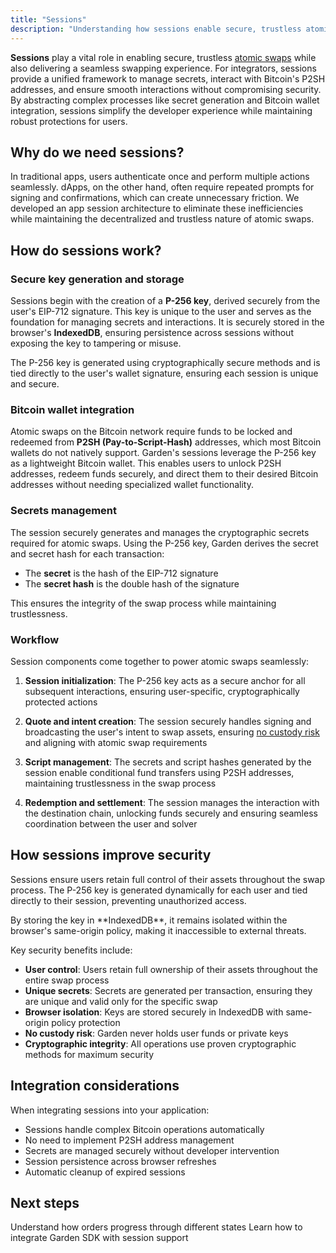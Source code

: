 ```yaml
---
title: "Sessions"
description: "Understanding how sessions enable secure, trustless atomic swaps while delivering seamless user experience"
---
```


**Sessions** play a vital role in enabling secure, trustless [atomic swaps](/home/fundamentals/introduction/atomic-swaps) while also delivering a seamless swapping experience. For integrators, sessions provide a unified framework to manage secrets, interact with Bitcoin's P2SH addresses, and ensure smooth interactions without compromising security. By abstracting complex processes like secret generation and Bitcoin wallet integration, sessions simplify the developer experience while maintaining robust protections for users.

## Why do we need sessions?

In traditional apps, users authenticate once and perform multiple actions seamlessly. dApps, on the other hand, often require repeated prompts for signing and confirmations, which can create unnecessary friction. We developed an app session architecture to eliminate these inefficiencies while maintaining the decentralized and trustless nature of atomic swaps.

## How do sessions work?

### Secure key generation and storage

Sessions begin with the creation of a **P-256 key**, derived securely from the user's EIP-712 signature. This key is unique to the user and serves as the foundation for managing secrets and interactions. It is securely stored in the browser's **IndexedDB**, ensuring persistence across sessions without exposing the key to tampering or misuse.

<Info>
The P-256 key is generated using cryptographically secure methods and is tied directly to the user's wallet signature, ensuring each session is unique and secure.
</Info>

### Bitcoin wallet integration

Atomic swaps on the Bitcoin network require funds to be locked and redeemed from **P2SH (Pay-to-Script-Hash)** addresses, which most Bitcoin wallets do not natively support. Garden's sessions leverage the P-256 key as a lightweight Bitcoin wallet. This enables users to unlock P2SH addresses, redeem funds securely, and direct them to their desired Bitcoin addresses without needing specialized wallet functionality.

### Secrets management

The session securely generates and manages the cryptographic secrets required for atomic swaps. Using the P-256 key, Garden derives the secret and secret hash for each transaction:

- The **secret** is the hash of the EIP-712 signature
- The **secret hash** is the double hash of the signature

This ensures the integrity of the swap process while maintaining trustlessness.

### Workflow

Session components come together to power atomic swaps seamlessly:

1. **Session initialization**: The P-256 key acts as a secure anchor for all subsequent interactions, ensuring user-specific, cryptographically protected actions

2. **Quote and intent creation**: The session securely handles signing and broadcasting the user's intent to swap assets, ensuring [no custody risk](/home/fundamentals/benefits/no-custody-risk) and aligning with atomic swap requirements

3. **Script management**: The secrets and script hashes generated by the session enable conditional fund transfers using P2SH addresses, maintaining trustlessness in the swap process

4. **Redemption and settlement**: The session manages the interaction with the destination chain, unlocking funds securely and ensuring seamless coordination between the user and solver

## How sessions improve security

Sessions ensure users retain full control of their assets throughout the swap process. The P-256 key is generated dynamically for each user and tied directly to their session, preventing unauthorized access.

<Note>
By storing the key in **IndexedDB**, it remains isolated within the browser's same-origin policy, making it inaccessible to external threats.
</Note>

Key security benefits include:

- **User control**: Users retain full ownership of their assets throughout the entire swap process
- **Unique secrets**: Secrets are generated per transaction, ensuring they are unique and valid only for the specific swap
- **Browser isolation**: Keys are stored securely in IndexedDB with same-origin policy protection
- **No custody risk**: Garden never holds user funds or private keys
- **Cryptographic integrity**: All operations use proven cryptographic methods for maximum security

## Integration considerations

When integrating sessions into your application:

- Sessions handle complex Bitcoin operations automatically
- No need to implement P2SH address management
- Secrets are managed securely without developer intervention
- Session persistence across browser refreshes
- Automatic cleanup of expired sessions

## Next steps

<CardGroup cols={2}>
  <Card title="Order Lifecycle" href="/developers/core/order-lifecycle">
    Understand how orders progress through different states
  </Card>
  <Card title="SDK Integration" href="/developers/sdk/sdk">
    Learn how to integrate Garden SDK with session support
  </Card>
</CardGroup> 